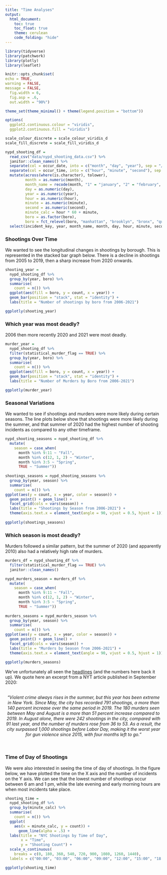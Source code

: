 ```yaml
---
title: "Time Analyses"
output: 
  html_document:
    toc: true
    toc_float: true
    theme: cerulean
    code_folding: "hide"
---
```


```r
library(tidyverse)
library(patchwork)
library(plotly)
library(leaflet)

knitr::opts_chunk$set(
echo = TRUE,
warning = FALSE,
message = FALSE,
  fig.width = 6,
  fig.asp = .6,
  out.width = "90%")

theme_set(theme_minimal() + theme(legend.position = "bottom"))

options(
  ggplot2.continuous.colour = "viridis",
  ggplot2.continuous.fill = "viridis")

scale_colour_discrete = scale_colour_viridis_d
scale_fill_discrete = scale_fill_viridis_d
```

```r
nypd_shooting_df = 
  read_csv("data/nypd_shooting_data.csv") %>%
  janitor::clean_names() %>%
  separate(col = occur_date, into = c("month", "day", "year"), sep = "/") %>% 
  separate(col = occur_time, into = c("hour", "minute", "second"), sep = ":") %>%
  mutate(across(where(is.character), tolower),
         month = as.numeric(month),
         month_name = recode(month, "1" = "january", "2" = "february", "3" = "march", "4" = "april", "5" = "may", "6" = "june", "7" = "july", "8" = "august", "9" = "september", "10" = "october", "11" = "november", "12" = "december"),
         day = as.numeric(day),
         year = as.numeric(year), 
         hour = as.numeric(hour),
         minute = as.numeric(minute), 
         second = as.numeric(second),
         minute_calc = hour * 60 + minute,
         boro = as.factor(boro), 
         boro = fct_relevel(boro, "manhattan", "brooklyn", "bronx", "queens", "staten island")) %>%
  select(incident_key, year, month_name, month, day, hour, minute, second, minute_calc, everything())
```

### Shootings Over Time
We wanted to see the longitudinal changes in shootings by borough. This is represented in the stacked bar graph below. There is a decline in shootings from 2005 to 2019, then a sharp increase from 2020 onwards.

```r
shooting_year = 
  nypd_shooting_df %>%
  group_by(year, boro) %>%
  summarise(
    count = n()) %>%
  ggplot(aes(fill = boro, y = count, x = year)) +
  geom_bar(position = "stack", stat = "identity") + 
  labs(title = "Number of shootings by boro from 2006-2021")

ggplotly(shooting_year)
```
 
### Which year was most deadly?
2006 then more recently 2020 and 2021 were most deadly.
```r
murder_year = 
  nypd_shooting_df %>%
  filter(statistical_murder_flag == TRUE) %>%
  group_by(year, boro) %>%
  summarise(
    count = n()) %>%
  ggplot(aes(fill = boro, y = count, x = year)) +
  geom_bar(position = "stack", stat = "identity") + 
  labs(title = "Number of Murders by Boro from 2006-2021")

ggplotly(murder_year)
```

### Seasonal Variations
We wanted to see if shootings and murders were more likely during certain seasons. The line plots below show that shootings were more likely during the summer, and that summer of 2020 had the highest number of shooting incidents as compared to any other timeframe. 
 
```r
nypd_shooting_seasons = nypd_shooting_df %>%
  mutate(
    season = case_when(
      month %in% 9:11 ~ "Fall",
      month %in% c(12, 1, 2) ~ "Winter",
      month %in% 3:5 ~ "Spring",
      TRUE ~ "Summer")) 
 
shootings_seasons = nypd_shooting_seasons %>%
  group_by(year, season) %>%
  summarise(
    count = n()) %>%
ggplot(aes(y = count, x = year, color = season)) +
  geom_point() + geom_line() +
  facet_grid(cols = vars(season)) + 
  labs(title = "Shootings by Season from 2006-2021") +
  theme(axis.text.x = element_text(angle = 90, vjust = 0.5, hjust = 1))
 
ggplotly(shootings_seasons)
```

### Which season is most deadly?
Murders followed a similar pattern, but the summer of 2020 (and apparently 2010) also had a relatively high rate of murders.

```r
murders_df = nypd_shooting_df %>%
  filter(statistical_murder_flag == TRUE) %>%
  janitor::clean_names()

nypd_murders_season = murders_df %>%
  mutate(
    season = case_when(
      month %in% 9:11 ~ "Fall",
      month %in% c(12, 1, 2) ~ "Winter",
      month %in% 3:5 ~ "Spring",
      TRUE ~ "Summer")) 
 
murders_seasons = nypd_murders_season %>%
  group_by(year, season) %>%
  summarise(
    count = n()) %>%
ggplot(aes(y = count, x = year, color = season)) +
  geom_point() + geom_line() +
  facet_grid(cols = vars(season)) + 
  labs(title = "Murders by Season from 2006-2021") + 
  theme(axis.text.x = element_text(angle = 90, vjust = 0.5, hjust = 1))
 
ggplotly(murders_seasons)
```
 
We've unfortunately all seen the [headlines](https://www.nytimes.com/2020/09/02/nyregion/nyc-shootings-murders.html) (and the numbers here back it up). We quote here an excerpt from a NYT article published in September 2020:

<br> <center>
<em>“Violent crime always rises in the summer, but this year has been extreme in New York. Since May, the city has recorded 791 shootings, a more than 140 percent increase over the same period in 2019. The 180 murders seen between May and August is a more than 51 percent increase compared to 2019.
In August alone, there were 242 shootings in the city, compared with 91 last year, and the number of murders rose from 36 to 53. As a result, the city surpassed 1,000 shootings before Labor Day, making it the worst year for gun violence since 2015, with four months left to go.”</em></center><br>

### Time of Day of Shootings
We were also interested in seeing the time of day of shootings. In the figure below, we have plotted the time on the X axis and the number of incidents on the Y axis. We can see that the lowest number of shootings occur between 6 am and 1 pm, while the late evening and early morning hours are when most incidents take place.
 
```r
shooting_time = 
  nypd_shooting_df %>%
  group_by(minute_calc) %>%
  summarise(
    count = n()) %>%
  ggplot(
    aes(x = minute_calc, y = count)) +
      geom_line(alpha = .5) +
  labs(title = "NYC Shootings by Time of Day",
       x = "Time",
       y = "Shooting Count") +
  scale_x_continuous(
    breaks = c(0, 180, 360, 540, 720, 900, 1080, 1260, 1440),
  labels = c("00:00", "03:00", "06:00", "09:00", "12:00", "15:00", "18:00", "21:00", "24:00"))

ggplotly(shooting_time)
```